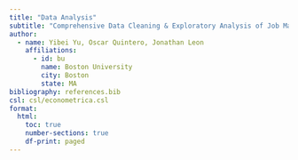 ```yaml
---
title: "Data Analysis"
subtitle: "Comprehensive Data Cleaning & Exploratory Analysis of Job Market Trends"
author:
  - name: Yibei Yu, Oscar Quintero, Jonathan Leon
    affiliations:
      - id: bu
        name: Boston University
        city: Boston
        state: MA
bibliography: references.bib
csl: csl/econometrica.csl
format: 
  html:
    toc: true
    number-sections: true
    df-print: paged
---
```

